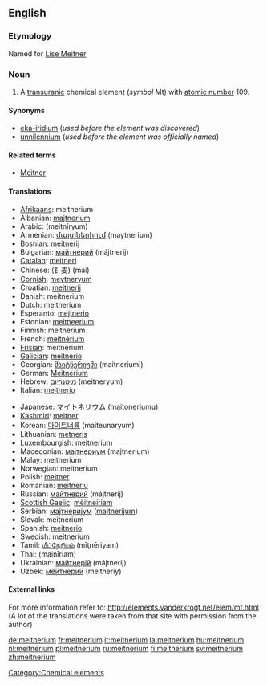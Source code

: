 {{see|Meitnerium}}
{{wikipedia}}
==English==

{{elements|Mt|hassium|Hs|darmstadtium|Ds}}

===Etymology===
Named for [[w:Lise Meitner|Lise Meitner]]

===Noun===
{{en-noun|-}}

# A [[transuranic]] chemical element (''symbol'' Mt) with [[atomic number]] 109.

====Synonyms====
*[[eka-iridium]] (''used before the element was discovered'')
*[[unnilennium]] (''used before the element was officially named'')

====Related terms====
*[[w:Lise Meitner|Meitner]]

====Translations====
{{top}}
*[[Afrikaans]]: meitnerium
*Albanian: [[majtnerium]]
*Arabic: {{ARchar|[[ميتنريوم]]}} (meitníryum) {{m}}
*Armenian: [[մայտներիում]] (maytnerium)
*Bosnian: [[meitnerij]]
*Bulgarian: [[майтнерий]] (májtnerij) {{m}}
*[[Catalan]]: [[meitneri]]
*Chinese: (钅麦) (mài)
*[[Cornish]]: [[meytneryum]]
*Croatian: [[meitnerij]]
*Danish: meitnerium
*Dutch: meitnerium {{n}}
*Esperanto: [[mejtnerio]]
*Estonian: [[meitneerium]]
*Finnish: meitnerium
*French: [[meitnérium]] {{m}}
*[[Frisian]]: meitnerium
*[[Galician]]: [[meitnerio]]
*Georgian: [[მაიტნერიუმი]] (maitneriumi)
*German: [[Meitnerium]] {{n}}
*Hebrew: [[מיטנריום]] (meitneryum)
*Italian: [[meitnerio]] {{m}}
{{mid}}
*Japanese: [[マイトネリウム]] (maitoneriumu)
*[[Kashmiri]]: [[meitner]]
*Korean: [[마이트너륨]] (maiteunaryum)
*Lithuanian: [[metneris]]
*Luxembourgish: meitnerium
*Macedonian: [[мајтнериум]] (majtnerium) {{m}}
*Malay: meitnerium
*Norwegian: meitnerium
*Polish: [[meitner]] {{m}}
*Romanian: [[meitneriu]] {{n}}
*Russian: [[майтнерий]] (májtnerij) {{m}}
*[[Scottish Gaelic]]: [[mèitneiriam]]
*Serbian: [[мајтнеријум]] ([[majtnerijum]]) {{m}}
*Slovak: meitnerium
*Spanish: [[meitnerio]] {{m}}
*Swedish: meitnerium
*Tamil: [[மீட்நேரியம்]] (mīţnēriyam)
*Thai: {{THchar|[[ไมต์นีเรียม]]}} (mainīriam)
*Ukrainian: [[майтнерій]] (májtnerij) {{m}}
*Uzbek: [[мейтнерий]] (meitneriy)
{{bottom}}

====External links====
For more information refer to:
http://elements.vanderkrogt.net/elem/mt.html
(A lot of the translations were taken from that site with permission from the author)

[[Category:Chemical elements]]

[[de:meitnerium]]
[[fr:meitnerium]]
[[it:meitnerium]]
[[la:meitnerium]]
[[hu:meitnerium]]
[[nl:meitnerium]]
[[pl:meitnerium]]
[[ru:meitnerium]]
[[fi:meitnerium]]
[[sv:meitnerium]]
[[zh:meitnerium]]